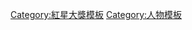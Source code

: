 {{Navbox with columns
|name = 紅星大獎特別成就獎歷屆得主
|title = [[红星大奖]] - 特別成就獎歷屆得主
|titlestyle = background:#E6C3C3
|col1 = 1995 [[向雲]] <br /> 2001 [[李偉菘]]、[[李偲菘]]
|col1width = 14em
|col2 = 1996 [[白言]] <br /> 2002 [[陈澍城|陳澍承]]
|col3 = 1997 [[黃文永]] <br /> 2003 [[謝韶光]]
|col4 = 1998 [[鄭惠玉]] <br /> 2018 [[陳建彬]]
|col5 = 1999 [[梁智強]] <br /> 2019 [[周初明]]
|col6 = 2000 [[范文芳]] <br /> 
| below ={{Nowrap begin}}<small>註：2004年（第11屆）起，本獎項停止頒發，將其形制改為「[[紅星大獎獎項列表#超級紅星|超級紅星]]」。本獎項於2018年（第25屆）重新頒發。</small>{{Nowrap end}}
}}<noinclude>
[[Category:紅星大獎模板]]
[[Category:人物模板]]
</noinclude>